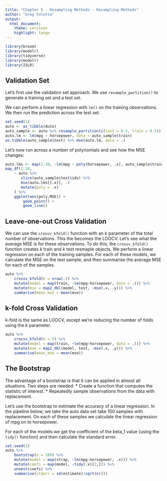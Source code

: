 ```yaml
---
title: "Chapter 5 - Resampling Methods - Resampling Methods"
author: "Greg Foletta"
output:
  html_document:
    theme: cerulean
    highlight: tango
---
```



```r
library(broom)
library(modelr)
library(tidyverse)
library(modelr)
library(ISLR)
```

## Validation Set

Let's first use the validation set approach. We use `resample_partition()` to generate a training set and a test set.

We can perform a linear regression with `lm()` on the training observations. We then run the prediction across the test set.

```r
set.seed(1)
auto <- as_tibble(Auto)
auto_sample <- auto %>% resample_partition(c(test = 0.5, train = 0.5))
auto.lm <- lm(mpg ~ horsepower, data = auto_sample$train)
as.tibble(auto_sample$test) %>% mse(auto.lm, data = .)
```

Let's now run across a number of polynomials and see how the MSE changes:

```r
auto.lms <- map(1:10, ~lm(mpg ~ poly(horsepower, .x), auto_sample$train))
map_df(1:10, 
    ~ auto %>% 
       slice(auto_sample$test$idx) %>% 
       mse(auto.lms[[.x]], .)
       mutate(poly = .x)
    ) %>% 
    ggplot(aes(poly,MSE)) + 
        geom_point() + 
        geom_line()
```

## Leave-one-out Cross Validation

We can use the `crossv_kfold()` function with an *k* parameter of the total number of observations. This the becomes the LOOCV. Let's see what the average MSE is for these observations. To do this, the `crossv_kfold()` function creates *k* train and *k* test resmaple objects. We perform a linear regression on each of the training samples. For each of these models, we calculate the MSE on the test sample, and then summarise the average MSE for each of the samples.

```r
auto %>% 
    crossv_kfold(k = nrow(.)) %>% 
    mutate(model = map(train, ~lm(mpg~horsepower, data = .))) %>% 
    mutate(mse = map2_dbl(model, test, ~mse(.x, .y))) %>% 
    summarise(mean_mse = mean(mse))
```

## k-fold Cross Validation

k-fold is the same as LOOCV, except we're reducing the number of folds using the *k* parameter.

```r
auto %>%
    crossv_kfold(k = 5) %>%
    mutate(model = map(train, ~lm(mpg~horsepower, data = .))) %>%
    mutate(mse = map2_dbl(model, test, ~mse(.x, .y))) %>%
    summarise(mean_mse = mean(mse))
```

## The Bootstrap

The advantage of a bootstrap is that it can be applied in almost all situations. Two steps are needed:
* Create a function that computes the statistic of interest.
* Repeatedly sample observations from the data with replacement.

Let's use the bootstrap to estimate the accuracy of a linear regression. In the pipeline below, we take the auto data set take 100 samples with replacement. On each of these samples we calculate the linear regression of mpg on to horsepower.

For each of the models we get the coefficient of the beta_1 value (using the `tidy()` function) and then calculate the standard error.

```r
set.seed(1)
auto %>% 
    bootstrap(n = 100) %>% 
    mutate(model = map(strap, ~lm(mpg~horsepower, .x))) %>% 
    mutate(coefs = map(model, ~tidy(.x)[2,])) %>% 
    unnest(coefs) %>% 
    summarise(stderr = sd(estimate)/sqrt(n()))
```
